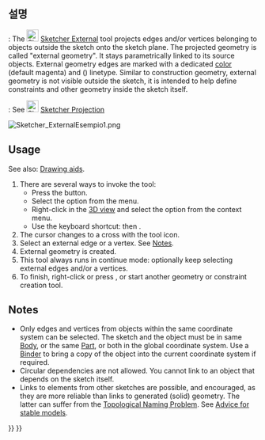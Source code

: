 <languages/>

{{Docnav
|[[Sketcher_Extend/ko|연장]]
|[[Sketcher_Projection/ko|투상]]
|[[Sketcher_Workbench/ko|스케치 작업대]]
|IconL=Sketcher_Extend.svg
|IconR=Sketcher_Projection.svg
|IconC=Workbench_Sketcher.svg
}}

{{GuiCommand
|Name=Sketcher External
|MenuLocation=스케치 → 스케치 도구→ 외부도형 생성
|Workbenches=[[Sketcher_Workbench/ko|스케치 작업대]]
|Shortcut={{KEY|G}} {{KEY|X}}
|SeeAlso=[[Sketcher_ToggleConstruction/ko|스케치 구성 모드]]
}}

<span id="Description"></span>
==설명==

{{VersionMinus|1.0}}: The [[Image:Sketcher_External.svg|24px]] [[Sketcher_External|Sketcher External]] tool projects edges and/or vertices belonging to objects outside the sketch onto the sketch plane. The projected geometry is called "external geometry". It stays parametrically linked to its source objects. External geometry edges are marked with a dedicated [[Sketcher_Preferences#Appearance|color]] (default magenta) and ({{Version|1.0}}) linetype. Similar to construction geometry, external geometry is not visible outside the sketch, it is intended to help define constraints and other geometry inside the sketch itself.

{{VersionPlus|1.1}}: See [[Image:Sketcher_Projection.svg|24px]] [[Sketcher_Projection|Sketcher Projection]]

[[Image:Sketcher_ExternalEsempio1.png]]
{{Caption|The two magenta lines are external geometry linked to edges of a pre-existing [[PartDesign_Pad|Pad]]. They are used to constrain the circles.}}

==Usage==

See also: [[Sketcher_Workbench#Drawing_aids|Drawing aids]].

# There are several ways to invoke the tool:
#* Press the {{Button|[[Image:Sketcher_External.svg|16px]] [[Sketcher_External|Create external geometry]]}} button.
#* Select the {{MenuCommand|Sketcher → Sketcher tools → [[Image:Sketcher_External.svg|16px]] Create external geometry}} option from the menu.
#* Right-click in the [[3D_view|3D view]] and select the {{MenuCommand|[[Image:Sketcher_External.svg|16px]] Create external geometry}} option from the context menu.
#* Use the keyboard shortcut: {{KEY|G}} then {{KEY|X}}.
# The cursor changes to a cross with the tool icon.
# Select an external edge or a vertex. See [[#Notes|Notes]].
# External geometry is created.
# This tool always runs in continue mode: optionally keep selecting external edges and/or a vertices.
# To finish, right-click or press {{KEY|Esc}}, or start another geometry or constraint creation tool.

== Notes ==

* Only edges and vertices from objects within the same coordinate system can be selected. The sketch and the object must be in same [[PartDesign_Body|Body]], or the same [[Std_Part|Part]], or both in the global coordinate system. Use a [[PartDesign_SubShapeBinder|Binder]] to bring a copy of the object into the current coordinate system if required.
* Circular dependencies are not allowed. You cannot link to an object that depends on the sketch itself.
* Links to elements from other sketches are possible, and encouraged, as they are more reliable than links to generated (solid) geometry. The latter can suffer from the [[Topological_naming_problem|Topological Naming Problem]]. See [[Feature_editing#Advice_for_creating_stable_models|Advice for stable models]].


{{Docnav
|[[Sketcher_Extend/ko|연장]]
|[[Sketcher_Projection/ko|투상]]
|[[Sketcher_Workbench/ko|스케치 작업대]]
|IconL=Sketcher_Extend.svg
|IconR=Sketcher_Projection.svg
|IconC=Workbench_Sketcher.svg
}}

{{Sketcher_Tools_navi{{#translation:}}}}
{{Userdocnavi{{#translation:}}}}
